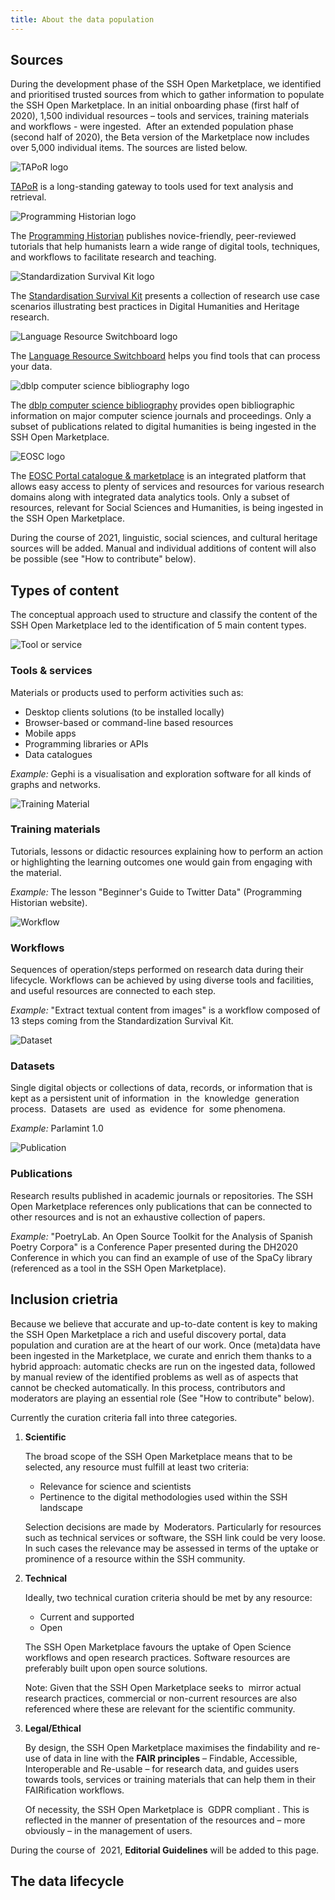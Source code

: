 ```yaml
---
title: About the data population
---
```

## Sources

During the development phase of the SSH Open Marketplace, we identified and
prioritised trusted sources from which to gather information to populate the SSH
Open Marketplace. In an initial onboarding phase (first half of 2020), 1,500
individual resources – tools and services, training materials and workflows -
were ingested.  After an extended population phase (second half of 2020), the
Beta version of the Marketplace now includes over 5,000 individual items. The
sources are listed below.

<div className="grid" style={{ gridTemplateColumns: '150px 1fr', gap: '2rem 1rem' }}>

![TAPoR logo](/assets/images/source_TAPoR_logo.png "TAPoR logo")

[TAPoR](http://tapor.ca/home) is a long-standing gateway to tools used for text
analysis and retrieval.

![Programming Historian logo](/assets/images/ph-en.svg "Programming Historian logo")

The [Programming Historian](https://programminghistorian.org/) publishes
novice-friendly, peer-reviewed tutorials that help humanists learn a wide range
of digital tools, techniques, and workflows to facilitate research and teaching.

![Standardization Survival Kit logo](/assets/images/source_ssk_logo.svg "Standardization Survival Kit logo")

The [Standardisation Survival Kit](http://ssk.huma-num.fr/#/) presents a
collection of research use case scenarios illustrating best practices in Digital
Humanities and Heritage research.

![Language Resource Switchboard logo](/assets/images/source-icon-services-switchboard.png)

The [Language Resource Switchboard](https://switchboard.clarin.eu/) helps you
find tools that can process your data.

![dblp computer science bibliography logo](/assets/images/source_dblp_logo_320x120.png "dblp computer science bibliography logo")

The [dblp computer science bibliography](https://dblp.org/) provides open
bibliographic information on major computer science journals and
proceedings. Only a subset of publications related to digital humanities is
being ingested in the SSH Open Marketplace.

![EOSC logo](/assets/images/source_eosc_logo.png "EOSC logo")

The [EOSC Portal catalogue & marketplace](https://marketplace.eosc-portal.eu/)
is an integrated platform that allows easy access to plenty of services and
resources for various research domains along with integrated data analytics
tools. Only a subset of resources, relevant for Social Sciences and Humanities,
is being ingested in the SSH Open Marketplace.

</div>

During the course of 2021, linguistic, social sciences, and cultural heritage
sources will be added. Manual and individual additions of content will also be
possible (see "How to contribute" below).

## Types of content

The conceptual approach used to structure and classify the content of the SSH
Open Marketplace led to the identification of 5 main content types.

<div className="grid" style={{ gridTemplateColumns: '60px 1fr', columnGap: '1rem' }}>

![Tool or service](/assets/images/categories/tool-or-service.svg "Tool or service logo")

<div>

### Tools & services

Materials or products used to perform activities such as:

* Desktop clients solutions (to be installed locally)
* Browser-based or command-line based resources
* Mobile apps
* Programming libraries or APIs
* Data catalogues

*Example:* Gephi is a visualisation and exploration software for all kinds of
graphs and networks.

</div>
</div>

<div className="grid" style={{ gridTemplateColumns: '60px 1fr', columnGap: '1rem' }}>

![Training Material](/assets/images/categories/training-material.svg "Training Material")

<div>

### Training materials

Tutorials, lessons or didactic resources explaining how to perform an action or
highlighting the learning outcomes one would gain from engaging with the
material.

*Example:* The lesson "Beginner's Guide to Twitter Data" (Programming Historian
website).

</div>
</div>

<div className="grid" style={{ gridTemplateColumns: '60px 1fr', columnGap: '1rem' }}>

![Workflow](/assets/images/categories/workflow.svg "Workflow logo")

<div>

### Workflows

Sequences of operation/steps performed on research data during their lifecycle.
Workflows can be achieved by using diverse tools and facilities, and useful
resources are connected to each step.

*Example:* "Extract textual content from images" is a workflow composed of 13
steps coming from the Standardization Survival Kit.

</div>
</div>

<div className="grid" style={{ gridTemplateColumns: '60px 1fr', columnGap: '1rem' }}>

![Dataset](/assets/images/categories/dataset.svg "Dataset logo")

<div>

### Datasets

Single digital objects or collections of data, records, or information that is
kept as a persistent unit of information  in  the  knowledge  generation 
process.  Datasets  are  used  as  evidence  for  some phenomena.

*Example:* Parlamint 1.0

</div>
</div>

<div className="grid" style={{ gridTemplateColumns: '60px 1fr', columnGap: '1rem' }}>

![Publication](/assets/images/categories/publication.svg "Publication logo")

<div>

### Publications

Research results published in academic journals or repositories. The SSH Open
Marketplace references only publications that can be connected to other
resources and is not an exhaustive collection of papers.

*Example:* "PoetryLab. An Open Source Toolkit for the Analysis of Spanish Poetry
Corpora" is a Conference Paper presented during the DH2020 Conference in which
you can find an example of use of the SpaCy library (referenced as a tool in the
SSH Open Marketplace).

</div>
</div>


## Inclusion crietria

Because we believe that accurate and up-to-date content is key to making the SSH
Open Marketplace a rich and useful discovery portal, data population and
curation are at the heart of our work. Once (meta)data have been ingested in the
Marketplace, we curate and enrich them thanks to a hybrid approach: automatic
checks are run on the ingested data, followed by manual review of the identified
problems as well as of aspects that cannot be checked automatically. In this
process, contributors and moderators are playing an essential role (See "How to
contribute" below).

Currently the curation criteria fall into three categories.

1. **Scientific**

   The broad scope of the SSH Open Marketplace means that to be selected, any
   resource must fulfill at least two criteria:

   * Relevance for science and scientists
   * Pertinence to the digital methodologies used within the SSH landscape

   Selection decisions are made by  Moderators. Particularly for resources such
   as technical services or software, the SSH link could be very loose. In such
   cases the relevance may be assessed in terms of the uptake or prominence of a
   resource within the SSH community.
2. **Technical**

   Ideally, two technical curation criteria should be met by any resource:

   * Current and supported
   * Open

   The SSH Open Marketplace favours the uptake of Open Science workflows and
   open research practices. Software resources are preferably built upon open
   source solutions.

   Note: Given that the SSH Open Marketplace seeks to  mirror actual research
   practices, commercial or non-current resources are also referenced where
   these are relevant for the scientific community.
3. **Legal/Ethical**

   By design, the SSH Open Marketplace maximises the findability and re-use of
   data in line with the **FAIR principles** – Findable, Accessible,
   Interoperable and Re-usable – for research data, and guides users towards
   tools, services or training materials that can help them in their
   FAIRification workflows.

   Of necessity, the SSH Open Marketplace is  GDPR compliant . This is reflected
   in the manner of presentation of the resources and – more obviously – in the
   management of users.

During the course of  2021, **Editorial Guidelines** will be added to this page.

## The data lifecycle